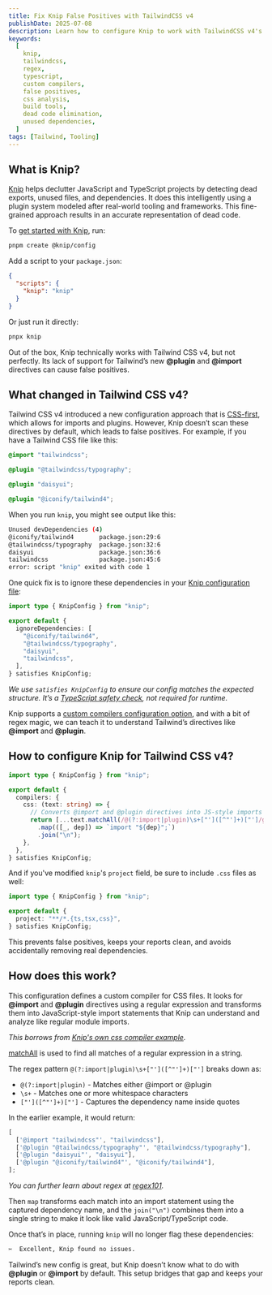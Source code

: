 ```yaml
---
title: Fix Knip False Positives with TailwindCSS v4
publishDate: 2025-07-08
description: Learn how to configure Knip to work with TailwindCSS v4's new @plugin and @import directives using custom compilers. Eliminate false positives and keep your dependency reports clean.
keywords:
  [
    knip,
    tailwindcss,
    regex,
    typescript,
    custom compilers,
    false positives,
    css analysis,
    build tools,
    dead code elimination,
    unused dependencies,
  ]
tags: [Tailwind, Tooling]
---
```


## What is Knip?

[Knip](https://knip.dev) helps declutter JavaScript and TypeScript projects by detecting dead exports, unused files, and dependencies. It does this intelligently using a plugin system modeled after real-world tooling and frameworks. This fine-grained approach results in an accurate representation of dead code.

To [get started with Knip](https://knip.dev/overview/getting-started), run:

```bash
pnpm create @knip/config
```

Add a script to your `package.json`:

```json title="package.json"
{
  "scripts": {
    "knip": "knip"
  }
}
```

Or just run it directly:

```bash
pnpx knip
```

Out of the box, Knip technically works with Tailwind CSS v4, but not perfectly. Its lack of support for Tailwind’s new **@plugin** and **@import** directives can cause false positives.

## What changed in Tailwind CSS v4?

Tailwind CSS v4 introduced a new configuration approach that is [CSS-first](http://tailwindcss.com/blog/tailwindcss-v4#css-first-configuration), which allows for imports and plugins. However, Knip doesn’t scan these directives by default, which leads to false positives. For example, if you have a Tailwind CSS file like this:

```css
@import "tailwindcss";

@plugin "@tailwindcss/typography";

@plugin "daisyui";

@plugin "@iconify/tailwind4";
```

When you run `knip`, you might see output like this:

```bash
Unused devDependencies (4)
@iconify/tailwind4       package.json:29:6
@tailwindcss/typography  package.json:32:6
daisyui                  package.json:36:6
tailwindcss              package.json:45:6
error: script "knip" exited with code 1
```

One quick fix is to ignore these dependencies in your [Knip configuration file](https://knip.dev/overview/configuration):

```ts title="knip.config.ts"
import type { KnipConfig } from "knip";

export default {
  ignoreDependencies: [
    "@iconify/tailwind4",
    "@tailwindcss/typography",
    "daisyui",
    "tailwindcss",
  ],
} satisfies KnipConfig;
```

_We use `satisfies KnipConfig` to ensure our config matches the expected structure. It’s a [TypeScript safety check](https://www.typescriptlang.org/docs/handbook/release-notes/typescript-4-9.html#the-satisfies-operator), not required for runtime._

Knip supports a [custom compilers configuration option](https://knip.dev/features/compilers#custom-compilers), and with a bit of regex magic, we can teach it to understand Tailwind’s directives like **@import** and **@plugin**.

## How to configure Knip for Tailwind CSS v4?

```ts title="knip.config.ts"
import type { KnipConfig } from "knip";

export default {
  compilers: {
    css: (text: string) => {
      // Converts @import and @plugin directives into JS-style imports
      return [...text.matchAll(/@(?:import|plugin)\s+["']([^"']+)["']/g)]
        .map(([_, dep]) => `import "${dep}";`)
        .join("\n");
    },
  },
} satisfies KnipConfig;
```

And if you've modified `knip`'s `project` field, be sure to include `.css` files as well:

```ts title="knip.config.ts"
import type { KnipConfig } from "knip";

export default {
  project: "**/*.{ts,tsx,css}",
} satisfies KnipConfig;
```

This prevents false positives, keeps your reports clean, and avoids accidentally removing real dependencies.

## How does this work?

This configuration defines a custom compiler for CSS files. It looks for **@import** and **@plugin** directives using a regular expression and transforms them into JavaScript-style import statements that Knip can understand and analyze like regular module imports.

_This borrows from [Knip's own css compiler example](https://knip.dev/features/compilers#css)._

[matchAll](https://developer.mozilla.org/en-US/docs/Web/JavaScript/Reference/Global_Objects/String/matchAll) is used to find all matches of a regular expression in a string.

The regex pattern `@(?:import|plugin)\s+["']([^"']+)["']` breaks down as:

- `@(?:import|plugin)` - Matches either @import or @plugin
- `\s+` - Matches one or more whitespace characters
- `["']([^"']+)["']` - Captures the dependency name inside quotes

In the earlier example, it would return:

```ts
[
  ['@import "tailwindcss"', "tailwindcss"],
  ['@plugin "@tailwindcss/typography"', "@tailwindcss/typography"],
  ['@plugin "daisyui"', "daisyui"],
  ['@plugin "@iconify/tailwind4"', "@iconify/tailwind4"],
];
```

_You can further learn about regex at [regex101](https://regex101.com/r/aoOabK/1)._

Then `map` transforms each match into an import statement using the captured dependency name, and the `join("\n")` combines them into a single string to make it look like valid JavaScript/TypeScript code.

Once that’s in place, running `knip` will no longer flag these dependencies:

```bash
✂️  Excellent, Knip found no issues.
```

Tailwind’s new config is great, but Knip doesn’t know what to do with **@plugin** or **@import** by default. This setup bridges that gap and keeps your reports clean.
